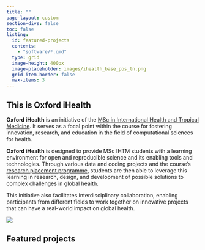 ```yaml
---
title: ""
page-layout: custom
section-divs: false
toc: false
listing:
  id: featured-projects
  contents:
    - "software/*.qmd"
  type: grid
  image-height: 400px
  image-placeholder: images/ihealth_base_pos_tn.png
  grid-item-border: false
  max-items: 3
---
```


::: {.hero-banner}

::: {.content-block}

::: {.hero-text}

# This is Oxford iHealth

**Oxford iHealth** is an initiative of the [MSc in International Health and Tropical Medicine](https://www.tropicalmedicine.ox.ac.uk/study-with-us/msc-ihtm){target="_blank"}. It serves as a focal point within the course for fostering innovation, research, and education in the field of computational sciences for health.

**Oxford iHealth** is designed to provide MSc IHTM students with a learning environment for open and reproducible science and its enabling tools and technologies. Through various data and coding projects and the course's [research placement programme](https://www.tropicalmedicine.ox.ac.uk/study-with-us/msc-ihtm/ihtm-research-placements){target="_blank"}, students are then able to leverage this learning in research, design, and development of possible solutions to complex challenges in global health.

This initiative also facilitates interdisciplinary collaboration, enabling participants from different fields to work together on innovative projects that can have a real-world impact on global health.

<!-- ::: {.hero-buttons} -->
<!-- [Projects](/docs/projects/){.btn-action-primary .btn-action .btn .btn-success .btn-lg role="button"} -->
<!-- ::: -->

:::

::: {.hero-image-right}

![](images/ihealth_base_pos_sm.png)

:::

:::

:::


::: {.content-block}

# Featured projects

::: {#featured-projects}
:::

:::
